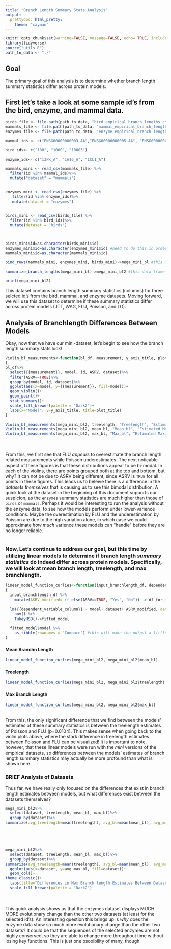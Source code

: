 ```yaml
---
title: "Branch Length Summary Stats Analysis"
output: 
  prettydoc::html_pretty:
    theme: "cayman"
---
```


```r
knitr::opts_chunk$set(warning=FALSE, message=FALSE, echo= TRUE, include = TRUE)
library(tidyverse)
source("utils.R")
path_to_data <- "./"
```

## Goal
The primary goal of this analysis is to determine whether branch length summary statistics differ across protein models.

## First let's take a look at some sample id's from the bird, enzyme, and mammal data.

```r


birds_file <- file.path(path_to_data, "bird_empirical_branch_lengths.csv")
mammals_file <- file.path(path_to_data, "mammal_empirical_branch_lengths.csv")
enzymes_file <- file.path(path_to_data, "enzyme_empirical_branch_lengths.csv")

mammal_ids <- c("ENSG00000000003_AA","ENSG00000000005_AA", "ENSG00000000457_AA")

bird_ids<- c("100", "1000", "10003")

enzyme_ids<- c("13PK_A", "1A16_A", "1CL1_A")

mammals_mini <- read_csv(mammals_file) %>% 
  filter(id %in% mammal_ids)%>%
  mutate("dataset" = "mammals")
 

enzymes_mini <- read_csv(enzymes_file) %>% 
   filter(id %in% enzyme_ids)%>%
   mutate(dataset = "enzymes")
  

birds_mini <- read_csv(birds_file) %>% 
  filter(id %in% bird_ids)%>%
  mutate(dataset = "birds")
 


birds_mini$id=as.character(birds_mini$id)
enzymes_mini$id=as.character(enzymes_mini$id) #need to do this in order to bind the rows
mammals_mini$id=as.character(mammals_mini$id)

bind_rows(mammals_mini, enzymes_mini, birds_mini)->mega_mini_bl #this is just one big data frame consisting of the three id's

summarize_branch_lengths(mega_mini_bl)->mega_mini_bl2 #this data frame will have branch length summary statistics

print(mega_mini_bl2)

```
This dataset contains branch length summary statistics (columns) for three selcted id's from the bird, mammal, and enzyme datasets. Moving forward, we will use this dataset to determine if these summary statistics differ across protein models (JTT, WAG, FLU, Poisson, and LG). 

## Analysis of Branchlength Differences Between Models 
Okay, now that we have our mini-dataset, let's begin to see how the branch length summary stats look!

```r

Violin_bl_measurements<-function(bl_df, measurement, y_axis_title, plot_title)
{
bl_df%>%
  select({{measurement}}, model, id, ASRV, dataset)%>%
  filter(ASRV==TRUE)%>%
  group_by(model, id, dataset)%>%
  ggplot(aes(x=model, y={{measurement}}, fill=model))+
  geom_violin()+
  geom_point()+
  stat_summary()+
  scale_fill_brewer(palette = "Dark2")+
  labs(x="Model", y=y_axis_title, title=plot_title)
}

```

```r
Violin_bl_measurements(mega_mini_bl2, treelength, "Treelength", "Estimated Treelengths for Selected Id's")
Violin_bl_measurements(mega_mini_bl2, mean_bl, "Mean_bl", "Estimated Mean Branchlengths for Selected Id's")
Violin_bl_measurements(mega_mini_bl2, max_bl, "Max_bl", "Estimated Maximum Branchlengths for Selected Id's")
```
<br><br>
From this, we first see that FLU *appears* to overestimate the branch length related measurements while Poisson underestimates. The next noticable aspect of these figures is that these distributions appear to be bi-modal. In each of the violins, there are points grouped both at the top and bottom, but why? It can not be due to ASRV being different, since ASRV is `TRUE` for all points in these figures. This leads us to beleive there is a difference in the *datasets themselves* that is causing us to see this bimodal distribution. A quick look at the dataset in the beginning of this document supports our suspicion, as the `enzymes` summary statistics are much higher than those of `birds` or `mammals`. Perhaps it would be interesting to run the analysis without the enzyme data, to see how the models perform under lower-varience conditions. Maybe the overestimation by FLU and the underestimation by Poisson are due to the high variation alone, in which case we could approximate *how much* varience these models can "handle" before they are no longer reliable. 
<br><br>

### Now, Let's continue to address our goal, but this time by utilizing linear models to determine if branch length *summary statistics* do indeed differ across protein models. Specifically, we will look at mean branch length, treelength, and max branchlength.

```r
linear_model_function_curlies<-function(input_branchlength_df, dependent_variable_column)
{
  input_branchlength_df %>%
    mutate(ASRV_modified= if_else(ASRV==TRUE, "Yes", "No")) -> df_for_modeling #need to make ASRV non-boolean
  
  lm({{dependent_variable_column}} ~ model+ dataset+ ASRV_modified, data= df_for_modeling) %>% #since we are referring to a column,we need to use curlies
    aov() %>%
    TukeyHSD()->fitted_model
  
  fitted_model$model %>% 
    as_tibble(rownames = "Compare") #this will make the output a little nicer
}

```
#### Mean Branchn Length
``` r
linear_model_function_curlies(mega_mini_bl2, mega_mini_bl2$mean_bl)
```

#### Treelength
```r
linear_model_function_curlies(mega_mini_bl2, mega_mini_bl2$treelength)
```

#### Max Branch Length
```r
linear_model_function_curlies(mega_mini_bl2, mega_mini_bl2$max_bl)
```

<br>
From this, the only significant difference that we find between the models' estimates of these summary statistics is between the treelength estimates of Poisson and FLU (p=0.0104). This makes sense when going back to the violin plots above, where the stark difference in treelength estimates between Poisson and FLU can be visualized! It is important to note, however, that these linear models were run with the *mini* versions of the empirical datasets, so differences between the models' estimates of branch length summary statistics may actually be more profound than what is shown here. 

### BRIEF Analysis of Datasets
Thus far, we have really only focused on the differences that exist in branch length estimates between models, but what differences exist between the datasets themselves?

```r

mega_mini_bl2%>%
  select(dataset, treelength, mean_bl, max_bl)%>%
  group_by(dataset)%>%
summarize(avg_treelength=mean(treelength), avg_bl=mean(mean_bl), avg_max_bl=mean(max_bl))





mega_mini_bl2%>%
  select(dataset, treelength, mean_bl, max_bl)%>%
  group_by(dataset)%>%
summarize(avg_treelength=mean(treelength), avg_bl=mean(mean_bl), avg_max_bl=mean(max_bl))%>%
  ggplot(aes(x=dataset, y=avg_max_bl, fill=dataset))+
  geom_col()+
theme_classic()+
  labs(title="Differences in Max Branch length Estimates Between Datasets", x="Dataset", y="Average Max Branchlength")+
  scale_fill_brewer(palette = "Dark2")

```
<br><br>
This quick analysis shows us that the enzymes dataset displays MUCH MORE evolutionary change than the other two datasets (at least for the selected id's). An interesting question this brings up is *why* does the enzyme data show so much more evolutionary change than the other two datasets? It could be that the sequences of the selected enzymes are not highly conserved, so they are able to change more throughout time without losing key functions. This is just one psooibility of many, though. 

